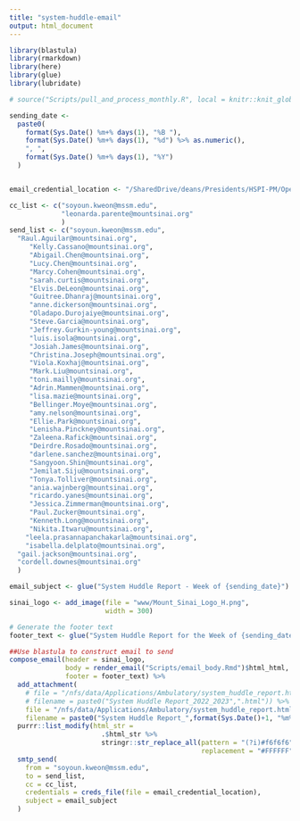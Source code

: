 ```yaml
---
title: "system-huddle-email"
output: html_document
---
```



```r

library(blastula)
library(rmarkdown)
library(here)
library(glue)
library(lubridate)
```


```r

# source("Scripts/pull_and_process_monthly.R", local = knitr::knit_global())
```


```r

sending_date <-
  paste0(
    format(Sys.Date() %m+% days(1), "%B "),
    format(Sys.Date() %m+% days(1), "%d") %>% as.numeric(),
    ", ",
    format(Sys.Date() %m+% days(1), "%Y")
  )


email_credential_location <- "/SharedDrive/deans/Presidents/HSPI-PM/Operations Analytics and Optimization/Administrative/Workgroups/R Workbench/Working Area/Data Connections/email_creds"

```


```r

cc_list <- c("soyoun.kweon@mssm.edu",
             "leonarda.parente@mountsinai.org"
             )
send_list <- c("soyoun.kweon@mssm.edu",
  "Raul.Aguilar@mountsinai.org",
     "Kelly.Cassano@mountsinai.org",
     "Abigail.Chen@mountsinai.org",
     "Lucy.Chen@mountsinai.org",
     "Marcy.Cohen@mountsinai.org",
     "sarah.curtis@mountsinai.org",
     "Elvis.DeLeon@mountsinai.org",
     "Guitree.Dhanraj@mountsinai.org",
     "anne.dickerson@mountsinai.org",
     "Oladapo.Durojaiye@mountsinai.org",
     "Steve.Garcia@mountsinai.org",
     "Jeffrey.Gurkin-young@mountsinai.org",
  	 "luis.isola@mountsinai.org",
  	 "Josiah.James@mountsinai.org",
  	 "Christina.Joseph@mountsinai.org",
  	 "Viola.Koxhaj@mountsinai.org",
  	 "Mark.Liu@mountsinai.org",
  	 "toni.mailly@mountsinai.org",
  	 "Adrin.Mammen@mountsinai.org",
  	 "lisa.mazie@mountsinai.org",
  	 "Bellinger.Moye@mountsinai.org",
  	 "amy.nelson@mountsinai.org",
  	 "Ellie.Park@mountsinai.org",
  	 "Lenisha.Pinckney@mountsinai.org",
  	 "Zaleena.Rafick@mountsinai.org",
  	 "Deirdre.Rosado@mountsinai.org",
  	 "darlene.sanchez@mountsinai.org",
  	 "Sangyoon.Shin@mountsinai.org",
  	 "Jemilat.Siju@mountsinai.org",
  	 "Tonya.Tolliver@mountsinai.org",
  	 "ania.wajnberg@mountsinai.org",
  	 "ricardo.yanes@mountsinai.org",
  	 "Jessica.Zimmerman@mountsinai.org",
  	 "Paul.Zucker@mountsinai.org",
     "Kenneth.Long@mountsinai.org",
     "Nikita.Itwaru@mountsinai.org",
    "leela.prasannapanchakarla@mountsinai.org",
    "isabella.delplato@mountsinai.org",
  "gail.jackson@mountsinai.org",
  "cordell.downes@mountsinai.org"
  )

email_subject <- glue("System Huddle Report - Week of {sending_date}")

sinai_logo <- add_image(file = "www/Mount_Sinai_Logo_H.png",
                        width = 300)

# Generate the footer text
footer_text <- glue("System Huddle Report for the Week of {sending_date}.")

```


```r

##Use blastula to construct email to send
compose_email(header = sinai_logo,
              body = render_email("Scripts/email_body.Rmd")$html_html,
              footer = footer_text) %>%
  add_attachment(
    # file = "/nfs/data/Applications/Ambulatory/system_huddle_report.html",
    # filename = paste0("System Huddle Report_2022_2023",".html")) %>%
    file = "/nfs/data/Applications/Ambulatory/system_huddle_report.html",
    filename = paste0("System Huddle Report_",format(Sys.Date()+1, "%m%d%y"),".html")) %>%
  purrr::list_modify(html_str =
                       .$html_str %>%
                       stringr::str_replace_all(pattern = "(?i)#f6f6f6",
                                                replacement = "#FFFFFF")) %>%
  smtp_send(
    from = "soyoun.kweon@mssm.edu",
    to = send_list,
    cc = cc_list,
    credentials = creds_file(file = email_credential_location),
    subject = email_subject
  ) 
```

